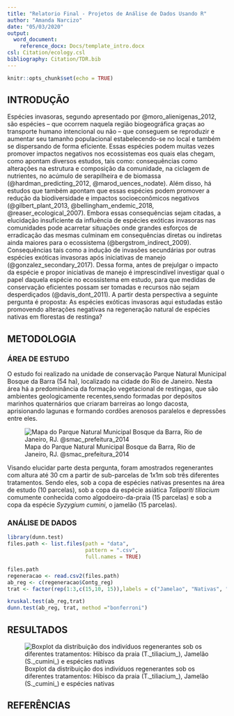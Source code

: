```yaml
---
title: "Relatorio Final - Projetos de Análise de Dados Usando R"
author: "Amanda Narcizo"
date: "05/03/2020"
output:
  word_document: 
    reference_docx: Docs/template_intro.docx
csl: Citation/ecology.csl  
bibliography: Citation/TDR.bib 
---
```


```r
knitr::opts_chunk$set(echo = TRUE)
```

## INTRODUÇÃO 
  Espécies invasoras, segundo apresentado por @moro_alienigenas_2012, são
espécies – que ocorrem naquela região biogeográfica graças ao
transporte humano intencional ou não – que conseguem se reproduzir e aumentar seu
tamanho populacional estabelecendo-se no local e também se dispersando de forma
eficiente. 
  Essas espécies podem muitas vezes promover impactos negativos nos ecossistemas eos quais elas chegam, como apontam diversos estudos, tais como: consequências como alterações na estrutura e composição da comunidade, na ciclagem de nutrientes, no acúmulo de serapilheira e de biomassa (@hardman_predicting_2012, @marod_uences_nodate). Além disso, há estudos que também apontam que essas espécies podem promover a redução da biodiversidade e impactos socioeconômicos negativos (@gilbert_plant_2013, @bellingham_endemic_2018, @reaser_ecological_2007).
  Embora essas consequências sejam citadas, a elucidação insuficiente da
influência de espécies exóticas invasoras nas comunidades pode acarretar situações
onde grandes esforços de erradicação das mesmas culminam em consequências
diretas ou indiretas ainda maiores para o ecossistema (@bergstrom_indirect_2009).
Consequências tais como a indução de invasões secundárias por outras espécies
exóticas invasoras após iniciativas de manejo (@gonzalez_secondary_2017).
  Dessa forma, antes de prejulgar o impacto da espécie e propor iniciativas de
manejo é imprescindível investigar qual o papel daquela espécie no ecossistema em
estudo, para que medidas de conservação eficientes possam ser tomadas e recursos
não sejam desperdiçados (@davis_dont_2011). A partir desta perspectiva a seguinte
pergunta é proposta: As espécies exóticas invasoras aqui estudadas estão promovendo
alterações negativas na regeneração natural de espécies nativas em florestas de
restinga? 

## METODOLOGIA 

### ÁREA DE ESTUDO
 
   O estudo foi realizado na unidade de conservação Parque Natural Municipal Bosque da Barra (54 ha), localizado na cidade do Rio de Janeiro. Nesta área há a predominância da formação vegetacional de restingas, que são ambientes geologicamente recentes,sendo formadas por depósitos marinhos quaternários que criaram barreiras ao longo dacosta, aprisionando lagunas e formando cordões arenosos paralelos e depressões entre eles.
  
![Mapa do Parque Natural Municipal Bosque da Barra, Rio de Janeiro, RJ. @smac_prefeitura_2014](Figs/figura02.png)

  Visando elucidar parte desta pergunta, foram amostrados regenerantes com altura até 30 cm a partir de sub-parcelas de 1x1m sob três diferentes tratamentos. Sendo eles, sob a copa de espécies nativas presentes na área de estudo (10 parcelas), sob a copa da espécie asiática _Talipariti tiliacium_ comumente conhecida como algodoeiro-da-praia (15 parcelas) e sob a copa da espécie _Syzygium cumini_, o jamelão (15 parcelas).  

### ANÁLISE DE DADOS

```r
library(dunn.test)
files.path <- list.files(path = "data",
                         pattern = ".csv",
                         full.names = TRUE)

files.path
regeneracao <- read.csv2(files.path)
ab_reg <- c(regeneracao$Contg_reg)
trat <- factor(rep(1:3,c(15,10, 15)),labels = c("Jamelao", "Nativas", "Hibisco"))

kruskal.test(ab_reg,trat)
dunn.test(ab_reg, trat, method ="bonferroni")
```

  


## RESULTADOS 

![Boxplot da distribuição dos indivíduos regenerantes sob os diferentes tratamentos: Hibisco da praia (T._tiliacium_), Jamelão (S._cumini_) e espécies nativas](Figs/figura01.png)



## REFERÊNCIAS

